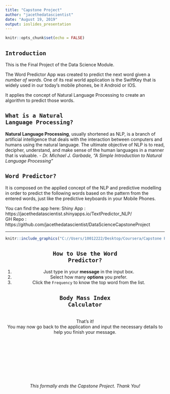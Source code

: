 ```yaml
---
title: "Capstone Project"
author: "jacethedatascientist"
date: "August 19, 2019"
output: ioslides_presentation
---
```


```r
knitr::opts_chunk$set(echo = FALSE)
```

## <code>Introduction</code>

This is the Final Project of the Data Science Module.

The Word Predictor App was created to predict the next word given a *number of words*. One of its real world application is the SwiftKey that is widely used in our today's mobile phones, be it Android or IOS.

It applies the concept of Natural Language Processing to create an algorithm to predict those words.


## <code>What is a Natural Language Processing?</code>
**Natural Language Processing**, usually shortened as NLP, is a branch of artificial intelligence that deals with the interaction between computers and humans using the natural language. The ultimate objective of NLP is to read, decipher, understand, and make sense of the human languages in a manner that is valuable. - *Dr. Michael J. Garbade, "A Simple Introduction to Natural Language Processing"*

## <code>Word Predictor?</code>
It is composed on the applied concept of the NLP and predictive modelling in order to predict the following words based on the pattern from the entered words, just like the predictive keyboards in your Mobile Phones.

You can find the app here:
Shiny App : https://jacethedatascientist.shinyapps.io/TextPredictor_NLP/  
GH Repo : https://github.com/jacethedatascientist/DataScienceCapstoneProject

---
<center>
```r
knitr::include_graphics("C://Users/10012222/Desktop/Coursera/Capstone Project/Dataset/Text Predictor.PNG")
```
<center>

## <code>How to Use the Word Predictor?</code>
1. Just type in your **message** in the input box.
2. Select how many **options** you prefer.
3. Click the <code>Frequency</code> to know the top word from the list.


## <code>Body Mass Index Calculator</code>
<br>
That's it!
<br>
You may now go back to the application and input the necessary details to help you finish your message.
<br>
<br>
<br>
<br>
<br>
<br>
<br>
<br>
<br>
<br>
*This formally ends the Capstone Project. Thank You!*